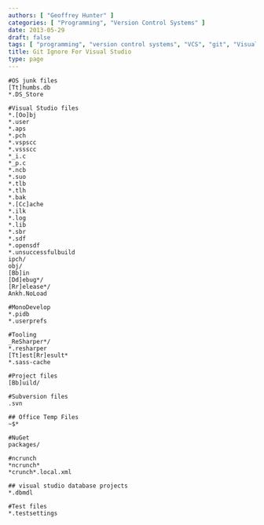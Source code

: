 ```yaml
---
authors: [ "Geoffrey Hunter" ]
categories: [ "Programming", "Version Control Systems" ]
date: 2013-05-29
draft: false
tags: [ "programming", "version control systems", "VCS", "git", "Visual Studio", "ignore files" ]
title: Git Ignore For Visual Studio
type: page
---
```



```text
#OS junk files
[Tt]humbs.db
*.DS_Store

#Visual Studio files
*.[Oo]bj
*.user
*.aps
*.pch
*.vspscc
*.vssscc
*_i.c
*_p.c
*.ncb
*.suo
*.tlb
*.tlh
*.bak
*.[Cc]ache
*.ilk
*.log
*.lib
*.sbr
*.sdf
*.opensdf
*.unsuccessfulbuild
ipch/
obj/
[Bb]in
[Dd]ebug*/
[Rr]elease*/
Ankh.NoLoad

#MonoDevelop
*.pidb
*.userprefs

#Tooling
_ReSharper*/
*.resharper
[Tt]est[Rr]esult*
*.sass-cache

#Project files
[Bb]uild/

#Subversion files
.svn

## Office Temp Files
~$*

#NuGet
packages/

#ncrunch
*ncrunch*
*crunch*.local.xml

## visual studio database projects
*.dbmdl

#Test files
*.testsettings
```

